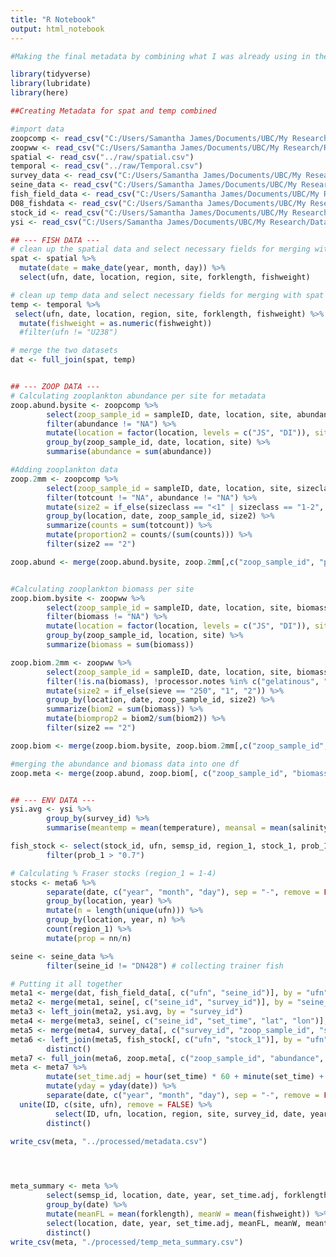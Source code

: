 ```yaml
---
title: "R Notebook"
output: html_notebook
---
```




```r
#Making the final metadata by combining what I was already using in the cluster analysis with the zooplankton data

library(tidyverse)
library(lubridate)
library(here)

##Creating Metadata for spat and temp combined

#import data
zoopcomp <- read_csv("C:/Users/Samantha James/Documents/UBC/My Research/R/Masters/projects/zooplankton/raw/zoopcomp.csv")
zoopww <- read_csv("C:/Users/Samantha James/Documents/UBC/My Research/R/Masters/projects/zooplankton/raw/zoopww.csv")
spatial <- read_csv("../raw/spatial.csv")
temporal <- read_csv("../raw/Temporal.csv")
survey_data <- read_csv("C:/Users/Samantha James/Documents/UBC/My Research/Data/JSP/Release 1.0/survey_data.csv")
seine_data <- read_csv("C:/Users/Samantha James/Documents/UBC/My Research/Data/JSP/Release 1.0/seine_data.csv")
fish_field_data <- read_csv("C:/Users/Samantha James/Documents/UBC/My Research/Data/JSP/Release 1.0/fish_field_data.csv")
D08_fishdata <- read_csv("C:/Users/Samantha James/Documents/UBC/My Research/R/Masters/projects/spatial/processed/D08_fishdata.csv")
stock_id <- read_csv("C:/Users/Samantha James/Documents/UBC/My Research/Data/JSP/Release 1.0/stock_id.csv")
ysi <- read_csv("C:/Users/Samantha James/Documents/UBC/My Research/Data/JSP/Release 1.0/ysi.csv")

```

```r
## --- FISH DATA ---
# clean up the spatial data and select necessary fields for merging with temp
spat <- spatial %>%
  mutate(date = make_date(year, month, day)) %>%
  select(ufn, date, location, region, site, forklength, fishweight) 

# clean up temp data and select necessary fields for merging with spat
temp <- temporal %>%
 select(ufn, date, location, region, site, forklength, fishweight) %>%
  mutate(fishweight = as.numeric(fishweight))
  #filter(ufn != "U238")

# merge the two datasets
dat <- full_join(spat, temp)


## --- ZOOP DATA ---
# Calculating zooplankton abundance per site for metadata
zoop.abund.bysite <- zoopcomp %>%
        select(zoop_sample_id = sampleID, date, location, site, abundance) %>%
        filter(abundance != "NA") %>%
        mutate(location = factor(location, levels = c("JS", "DI")), site = factor(site, levels = c("J02", "J09", "J08", "J04", "J07", "J06", "D11", "D10", "D09", "D08", "D07", "D06"))) %>%
        group_by(zoop_sample_id, date, location, site) %>%
        summarise(abundance = sum(abundance))

#Adding zooplankton data        
zoop.2mm <- zoopcomp %>%
        select(zoop_sample_id = sampleID, date, location, site, sizeclass, totcount, abundance) %>%
        filter(totcount != "NA", abundance != "NA") %>%
        mutate(size2 = if_else(sizeclass == "<1" | sizeclass == "1-2", "1", "2")) %>%
        group_by(location, date, zoop_sample_id, size2) %>%
        summarize(counts = sum(totcount)) %>%
        mutate(proportion2 = counts/(sum(counts))) %>%
        filter(size2 == "2")

zoop.abund <- merge(zoop.abund.bysite, zoop.2mm[,c("zoop_sample_id", "proportion2")], by = "zoop_sample_id")


#Calculating zooplankton biomass per site
zoop.biom.bysite <- zoopww %>%
        select(zoop_sample_id = sampleID, date, location, site, biomass) %>%
        filter(biomass != "NA") %>%
        mutate(location = factor(location, levels = c("JS", "DI")), site = factor(site, levels = c("J02", "J09", "J08", "J04", "J07", "J06", "D11", "D10", "D09", "D08", "D07", "D06"))) %>%    
        group_by(zoop_sample_id, location, site) %>%
        summarize(biomass = sum(biomass))

zoop.biom.2mm <- zoopww %>%
        select(zoop_sample_id = sampleID, date, location, site, biomass, sieve, processor.notes) %>%
        filter(!is.na(biomass), !processor.notes %in% c("gelatinous", "gelatinous, not including seaweed")) %>%
        mutate(size2 = if_else(sieve == "250", "1", "2")) %>%
        group_by(location, date, zoop_sample_id, size2) %>%
        summarize(biom2 = sum(biomass)) %>%
        mutate(biomprop2 = biom2/sum(biom2)) %>%
        filter(size2 == "2")

zoop.biom <- merge(zoop.biom.bysite, zoop.biom.2mm[,c("zoop_sample_id", "biomprop2")], by = "zoop_sample_id")

#merging the abundance and biomass data into one df
zoop.meta <- merge(zoop.abund, zoop.biom[, c("zoop_sample_id", "biomass", "biomprop2")], by = "zoop_sample_id")


## --- ENV DATA ---
ysi.avg <- ysi %>%
        group_by(survey_id) %>%
        summarise(meantemp = mean(temperature), meansal = mean(salinity))

fish_stock <- select(stock_id, ufn, semsp_id, region_1, stock_1, prob_1) %>%
        filter(prob_1 > "0.7")

# Calculating % Fraser stocks (region_1 = 1-4)
stocks <- meta6 %>%
        separate(date, c("year", "month", "day"), sep = "-", remove = FALSE) %>%
        group_by(location, year) %>%
        mutate(n = length(unique(ufn))) %>%
        group_by(location, year, n) %>%
        count(region_1) %>%
        mutate(prop = nn/n)

seine <- seine_data %>%
        filter(seine_id != "DN428") # collecting trainer fish

# Putting it all together
meta1 <- merge(dat, fish_field_data[, c("ufn", "seine_id")], by = "ufn")
meta2 <- merge(meta1, seine[, c("seine_id", "survey_id")], by = "seine_id")
meta3 <- left_join(meta2, ysi.avg, by = "survey_id")
meta4 <- merge(meta3, seine[, c("seine_id", "set_time", "lat", "lon")], by = "seine_id")
meta5 <- merge(meta4, survey_data[, c("survey_id", "zoop_sample_id", "secchi", "precip", "cloud_cover", "sea_state")], by = "survey_id")
meta6 <- left_join(meta5, fish_stock[, c("ufn", "stock_1")], by = "ufn") %>%
        distinct()
meta7 <- full_join(meta6, zoop.meta[, c("zoop_sample_id", "abundance", "biomass", "proportion2", "biomprop2")], by = "zoop_sample_id")
meta <- meta7 %>%
        mutate(set_time.adj = hour(set_time) * 60 + minute(set_time) + second(set_time) / 60) %>%
        mutate(yday = yday(date)) %>%
        separate(date, c("year", "month", "day"), sep = "-", remove = FALSE) %>%
  unite(ID, c(site, ufn), remove = FALSE) %>%
          select(ID, ufn, location, region, site, survey_id, date, year, month, day, yday, set_time, set_time.adj, lat, lon, forklength, fishweight, meantemp, meansal, secchi, z.abundance = abundance, z.biomass = biomass, z.abund.2mm = proportion2, z.biom.1mm = biomprop2, precip, cloud_cover, sea_state, stock_1) %>%
        distinct()
        
write_csv(meta, "../processed/metadata.csv")




meta_summary <- meta %>%
        select(semsp_id, location, date, year, set_time.adj, forklength, fishweight, meantemp, meansal, secchi, z.abundance, z.biomass, z.abund.2mm, z.biom.1mm) %>%
        group_by(date) %>%
        mutate(meanFL = mean(forklength), meanW = mean(fishweight)) %>%
        select(location, date, year, set_time.adj, meanFL, meanW, meantemp, meansal, secchi, z.abundance, z.biomass, z.abund.2mm, z.biom.1mm) %>%
        distinct()
write_csv(meta, "./processed/temp_meta_summary.csv")



```

